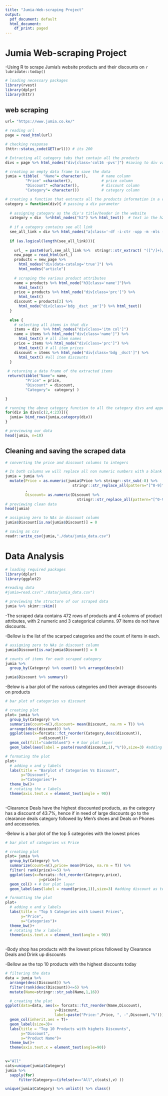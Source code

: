 ```yaml
---
title: "Jumia-Web-scraping Project"
output:
  pdf_document: default
  html_document:
    df_print: paged
---
```


# Jumia Web-scraping Project

-Using R to scrape Jumia's website products and their discounts on `r lubridate::today()`
```r
# loading necessary packages
library(rvest)
library(dplyr)
library(httr)

```

## web scraping
```r
url= "https://www.jumia.co.ke/"

# reading url
page = read_html(url)

# checking response
(httr::status_code(GET(url))) # its 200
```

```r
# Extracting all category tabs that contain all the products 
divs = page %>% html_nodes("div[class='col16 -pvs']") #saving to div variable

# creating an empty data frame to save the data
jumia = tibble(  "Name"= character(),      # name column
         "Price" =character(),             # price column
         "Discount" =character(),          # discount column
         "Category"= character())          # category column
```



```r
# creating a function that extracts all the products information in a certain category
category = function(div){ # passing a div parameter
  
  # assigning category as the div's title/header in the website
  category = div  %>%html_nodes("h2") %>% html_text()  # text in the h2 tag
  
  # if a category contains see all link
  see_all_link = div %>% html_nodes("a[class='-df -i-ctr -upp -m -mls -pvxs']")%>% html_attr("href")
  
  if (as.logical(length(see_all_link))){
    
    url_ = paste0(url,see_all_link %>%  stringr::str_extract( "([^/]+)/$") )
    new_page = read_html(url_)
    products = new_page %>% 
      html_nodes("div[data-catalog='true']") %>%
      html_nodes("article")
    
    # scraping the various product attributes
    name = products %>% html_node("h3[class='name']")%>%
      html_text()
    price = products %>% html_node("div[class='prc']") %>%
      html_text()
    discount = products[2] %>% 
      html_node("div[class='bdg _dsct _sm']") %>% html_text() 
  }
  
  else {
    # selecting all items in that div
    items = div  %>% html_nodes("div[class='itm col']") 
    name = items %>% html_node("div[class='name']") %>%
      html_text() # all item names
    price = items %>% html_node("div[class='prc']") %>%
      html_text() # all item prices
    discount = items %>% html_node("div[class='bdg _dsct']") %>%
      html_text() #all item discounts
  }
  
 # returning a data frame of the extracted items
 return(tibble("Name"= name,  
         "Price" = price,
         "Discount" = discount,
         "Category"=  category) )

}

# running the above category function to all the category divs and appending the data to the jumia data frame
for(div in divs[c(2,4:23)]){
  jumia= bind_rows(jumia,category(div))
}

# previewing our data
head(jumia, n=10)
```

## Cleaning and saving the scraped data
```r
# converting the price and discount columns to integers

# In both columns we will replace all non numeric numbers with a blank
jumia = jumia %>% 
  mutate(Price = as.numeric(jumia$Price %>% stringr::str_sub(-8) %>% 
                              stringr::str_replace_all(pattern="[^0-9]","") )
         ,
         Discount= as.numeric(Discount %>% 
                                stringr::str_replace_all(pattern="[^0-9]","")  )) 
# previewing clean data
head(jumia)
```


```r
# assigning zero to NAs in discount column
jumia$Discount[is.na(jumia$Discount)] = 0

# saving as csv
readr::write_csv(jumia,"./data/jumia_data.csv")
```



# Data Analysis
```r
# loading required packages
library(dplyr)
library(ggplot2)

#reading data
#jumia=read.csv("./data/jumia_data.csv")

# previewing the structure of our scraped data
jumia %>% skimr::skim()
```


-The scraped data contains 472 rows of products and 4 columns of product attributes, with 2 numeric and 3 categorical columns. 97 items do not have discounts.

-Bellow is the list of the scarped categories and the count of items in each.
```r
# assigning zero to NAs in discount column
jumia$Discount[is.na(jumia$Discount)] = 0

# counts of items for each scraped category
jumia %>% 
  group_by(Category) %>% count() %>% arrange(desc(n))

```
```r
jumia$Discount %>% summary()
```

-Below is a bar plot of the various categories and their average discounts on products
```r
# bar plot of categories vs discount

# creating plot
plot= jumia %>% 
  group_by(Category) %>% 
  summarize(count=n(),discount= mean(Discount, na.rm = T)) %>% 
  arrange(desc(discount)) %>% 
  ggplot(aes(x=forcats::fct_reorder(Category,desc(discount)), 
               y=discount))+
  geom_col(fill="cadetblue4") + # bar plot layer
  geom_label(aes(label = paste(round(discount,1),"%")),size=3) #adding discount as text labels

# formating the plot
plot+
  # adding x and y labels
  labs(title = "Barplot of Categories Vs Discount",
       y="Discount",
       x="Categories")+
  theme_bw()+
  # rotating the x labels
  theme(axis.text.x = element_text(angle = 90))
  

```
-Clearance Deals have the highest discounted products, as the category has a discount of 43.7%, hence if in need of large discounts go to the clearance deals category followed by Men's shoes and Deals on Phones and accessories.


-Below is a bar plot of the top 5 categories with the lowest prices
```r
# bar plot of categories vs Price

# creating plot
plot= jumia %>% 
  group_by(Category) %>% 
  summarize(count=n(),price= mean(Price, na.rm = T)) %>% 
  filter( rank(price)<=5) %>% 
  ggplot(aes(x=forcats::fct_reorder(Category,price), 
               y=price))+
  geom_col() + # bar plot layer
  geom_label(aes(label = round(price,1)),size=3) #adding discount as text labels

# formatting the plot
plot+
  # adding x and y labels
  labs(title = "Top 5 Categories with Lowest Prices",
       y="Price",
       x="Categories")+
  theme_bw()+
  # rotating the x labels
  theme(axis.text.x = element_text(angle = 90))
  
```
-Body shop has products with the lowest prices followed by Clearance Deals and Drink up discounts

-Bellow ae the top 10 products with the highest discounts today
```r
# filtering the data
data = jumia %>% 
  arrange(desc(Discount)) %>% 
  filter(rank(desc(Discount))<=5) %>% 
  mutate(Name=stringr::str_sub(Name,1,16))

  # creating the plot
ggplot(data=data, aes(x= forcats::fct_reorder(Name,Discount),
                      y=Discount, 
                      label=paste("Price:",Price, ", -",Discount,"%")))+
  geom_col(inherit.aes = T)+
  geom_label(size=3)+
  labs(title = "Top 10 Products with highets Discounts",
       y="Discount",
       x="Product Name")+
  theme_bw()+
  theme(axis.text.x = element_text(angle=90))
  
```


```r
v="All"
cats=unique(jumia$Category)
jumia %>% 
  sapply(for)
      filter(Category==(ifelse(v=="All",c(cats),v) ))
```


```r
unique(jumia$Category) %>% unlist() %>% class()

```


```r


```


```r


```


```r


```


```r


```


```r


```


```r


```

